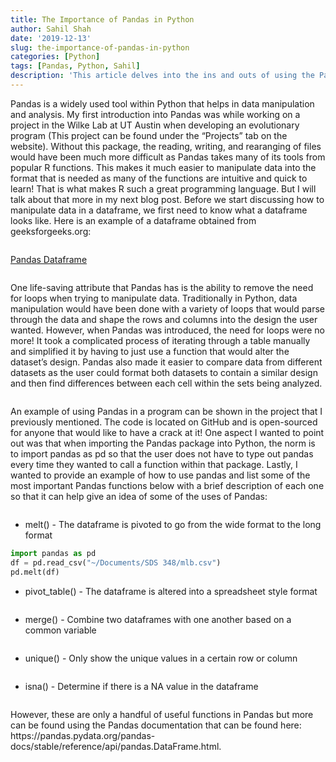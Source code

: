 ```yaml
---
title: The Importance of Pandas in Python
author: Sahil Shah
date: '2019-12-13'
slug: the-importance-of-pandas-in-python
categories: [Python]
tags: [Pandas, Python, Sahil]
description: 'This article delves into the ins and outs of using the Pandas dataframe in Python. Currently being updated.'
---
```

  Pandas is a widely used tool within Python that helps in data manipulation and analysis. My first introduction into Pandas was while working on a project in the Wilke Lab at UT Austin when developing an evolutionary program (This project can be found under the "Projects" tab on the website). Without this package, the reading, writing, and rearanging of files would have been much more difficult as Pandas takes many of its tools from popular R functions. This makes it much easier to manipulate data into the format that is needed as many of the functions are intuitive and quick to learn! That is what makes R such a great programming language. But I will talk about that more in my next blog post. Before we start discussing how to manipulate data in a dataframe, we first need to know what a dataframe looks like. Here is an example of a dataframe obtained from geeksforgeeks.org:
```R
```
[Pandas Dataframe](/static/img/dataframe_ex.png)
```R
```
  One life-saving attribute that Pandas has is the ability to remove the need for loops when trying to manipulate data. Traditionally in Python, data manipulation would have been done with a variety of loops that would parse through the data and shape the rows and columns into the design the user wanted. However, when Pandas was introduced, the need for loops were no more! It took a complicated process of iterating through a table manually and simplified it by having to just use a function that would alter the dataset's design. Pandas also made it easier to compare data from different datasets as the user could format both datasets to contain a similar design and then find differences between each cell within the sets being analyzed.
```R
```
  An example of using Pandas in a program can be shown in the project that I previously mentioned. The code is located on GitHub and is open-sourced for anyone that would like to have a crack at it! One aspect I wanted to point out was that when importing the Pandas package into Python, the norm is to import pandas as pd so that the user does not have to type out pandas every time they wanted to call a function within that package. Lastly, I wanted to provide an example of how to use pandas and list some of the most important Pandas functions below with a brief description of each one so that it can help give an idea of some of the uses of Pandas:
```R
```
- melt() - The dataframe is pivoted to go from the wide format to the long format
```python
import pandas as pd
df = pd.read_csv("~/Documents/SDS 348/mlb.csv")
pd.melt(df)
```
- pivot_table() - The dataframe is altered into a spreadsheet style format
```R
```
- merge() - Combine two dataframes with one another based on a common variable
```python
```
- unique() - Only show the unique values in a certain row or column
```R
```
- isna() - Determine if there is a NA value in the dataframe
```R
```
However, these are only a handful of useful functions in Pandas but more can be found using the Pandas documentation that can be found here: https://pandas.pydata.org/pandas-docs/stable/reference/api/pandas.DataFrame.html.